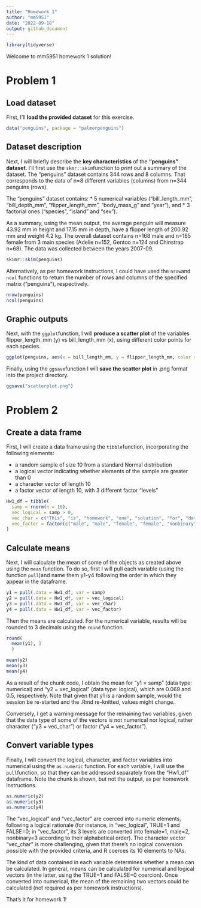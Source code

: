 ```yaml
---
title: "Homework 1"
author: "mm5951"
date: "2022-09-18"
output: github_document
---
```

```r
library(tidyverse)
```

Welcome to mm5951 homework 1 solution!

# Problem 1

## Load dataset

First, I'll **load the provided dataset** for this exercise.

```r
data("penguins", package = "palmerpenguins")
```

## Dataset description

Next, I will briefly describe the **key characteristics** of the **"penguins" dataset**. I'll first use the `skmr::skim`function to print out a summary of the dataset. The "penguins" dataset contains 344 rows and 8 columns. That corresponds to the data of n=8 different variables (columns) from n=344 penguins (rows).

The "penguins" dataset contains:
* 5 numerical variables ("bill_length_mm", "bill_depth_mm", "flipper_length_mm", "body_mass_g" and "year"), and 
* 3 factorial ones ("species", "island" and "sex"). 

As a summary, using the mean output, the average penguin will measure 43.92 mm in height and 17.15 mm in depth, have a flipper length of 200.92 mm and weight 4.2 kg. The overall dataset contains n=168 male and n=165 female from 3 main species (Adelie n=152, Gentoo n=124 and Chinstrap n=68). The data was collected between the years 2007-09.

```r
skimr::skim(penguins)
```

Alternatively, as per homework instructions, I could have used the `nrow`and `ncol` functions to return the number of rows and columns of the specified matrix ("penguins"), respectively.

```r
nrow(penguins)
ncol(penguins)
```

## Graphic outputs

Next, with the `ggplot`function, I will **produce a scatter plot** of the variables flipper_length_mm (y) vs bill_length_mm (x), using different color points for each species.  

```r
ggplot(penguins, aes(x = bill_length_mm, y = flipper_length_mm, color = species)) + geom_point()
```

Finally, using the `ggsave`function I will **save the scatter plot** in .png format into the project directory.

```r
ggsave("scatterplot.png")
```

# Problem 2

## Create a data frame

First, I will create a data frame using the `tibble`function, incorporating the following elements:

* a random sample of size 10 from a standard Normal distribution
* a logical vector indicating whether elements of the sample are greater than 0
* a character vector of length 10
* a factor vector of length 10, with 3 different factor “levels”

```r
Hw1_df = tibble(
  samp = rnorm(n = 10),
  vec_logical = samp > 0,
  vec_char = c("This", "is", "homework", "one", "solution", "for", "data", "science", "class", "fall" ),
  vec_factor = factor(c("male", "male", "female", "female", "nonbinary", "nonbinary", "male", "female", "nonbinary", "male"))
)
```

## Calculate means

Next, I will calculate the mean of some of the objects as created above using the `mean` function. To do so, first I will pull each variable (using the function `pull`)and name them y1-y4 following the order in which they appear in the dataframe.

```r
y1 = pull(.data = Hw1_df, var = samp)
y2 = pull(.data = Hw1_df, var = vec_logical)
y3 = pull(.data = Hw1_df, var = vec_char)
y4 = pull(.data = Hw1_df, var = vec_factor)
```

Then the means are calculated. For the numerical variable, results will be rounded to 3 decimals using the `round` function.

```r
round(
  mean(y1), 3
  )

mean(y2)
mean(y3)
mean(y4)
```

As a result of the chunk code, I obtain the mean for "y1 = samp" (data type: numerical) and "y2 = vec_logical" (data type: logical), which are 0.069 and 0.5, respectively. Note that given that y1 is a random sample, would the session be re-started and the .Rmd re-knitted, values might change.

Conversely, I get a warning message for the remaining two variables, given that the data type of some of the vectors is not numerical nor logical, rather character ("y3 = vec_char") or factor ("y4 = vec_factor").

## Convert variable types

Finally, I will convert the logical, character, and factor variables into numerical using the `as.numeric` function. For each variable, I will use the `pull`function, so that they can be addressed separately from the "Hw1_df" dataframe. Note the chunk is shown, but not the output, as per homework instructions. 

```r
as.numeric(y2)
as.numeric(y3)
as.numeric(y4)
```

The "vec_logical" and "vec_factor" are coerced into numeric elements, following a logical rationale (for instance, in "vec_logical", TRUE=1 and FALSE=0; in "vec_factor", its 3 levels are converted into female=1, male=2, nonbinary=3 according to their alphabetical order). The character vector "vec_char" is more challenging, given that there's no logical conversion possible with the provided criteria, and R coerces its 10 elements to NAs.

The kind of data contained in each variable determines whether a mean can be calculated. In general, means can be calculated for numerical and logical vectors (in the latter, using the TRUE=1 and FALSE=0 coercion). Once converted into numerical, the mean of the remaining two vectors could be calculated (not required as per homework instructions).

That's it for homework 1!

